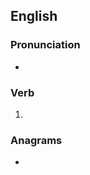 ==English==

===Pronunciation===
* {{rhymes|əʊld|lang=en}}

===Verb===
{{head|en|verb form}}

# {{en-past of|parole}}

===Anagrams===
* {{anagrams|en|a=adelopr|Leopard|leopard|preload}}